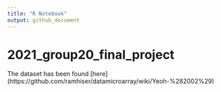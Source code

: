 ```yaml
---
title: "R Notebook"
output: github_document
---
```


# 2021_group20_final_project

The dataset has been found [here] (https://github.com/ramhiser/datamicroarray/wiki/Yeoh-%282002%29)
